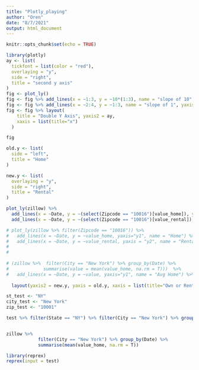 ```yaml
---
title: "Plotly_playing"
author: "Oren"
date: "8/7/2021"
output: html_document
---
```


```r
knitr::opts_chunk$set(echo = TRUE)
```


```r
library(plotly)
ay <- list(
  tickfont = list(color = "red"),
  overlaying = "y",
  side = "right",
  title = "second y axis"
)
fig <- plot_ly()
fig <- fig %>% add_lines(x = ~1:3, y = ~10*(1:3), name = "slope of 10")
fig <- fig %>% add_lines(x = ~2:4, y = ~1:3, name = "slope of 1", yaxis = "y2")
fig <- fig %>% layout(
    title = "Double Y Axis", yaxis2 = ay,
    xaxis = list(title="x")
  )

fig
```


```r
old.y <- list(
  side = "left",
  title = "Home"
)

new.y <- list(
  overlaying = "y",
  side = "right",
  title = "Rental"
)

plot_ly(zillow) %>%
  add_lines(x = ~Date, y = ~(select(Zipcode == "10016")[value_home]), yaxis="y1", name = "Home") %>%
  add_lines(x = ~Date, y = ~(select(Zipcode == "10016")[value_rental]), yaxis = "y2", name = "Rental") %>%

# plot_ly(zillow %>% filter(Zipcode == "10016")) %>%
#   add_lines(x = ~Date, y = ~value_home, yaxis="y1", name = "Home") %>%
#   add_lines(x = ~Date, y = ~value_rental, yaxis = "y2", name = "Rental") %>%  
#   
#     
  
# (zillow %>%  filter(City == "New York") %>% group_by(Date) %>%
#             summarise(value = mean(value_home, na.rm = T)))  %>%              
#   add_lines(x = ~Date, y = ~value, yaxis="y1", name = "Avg Home") %>%
 
  layout(yaxis2 = new.y, yaxis = old.y, xaxis = list(title="Own or Rent"))
```



```r
st_test <- "NY"
city_test <- "New York"
zip_test <- "10001"

test %>% filter(State == "NY") %>% filter(City == "New York") %>% group_by(Date) %>% summarise(mean(value_rental, na.rm = T))


zillow %>% 
            filter(City == "New York") %>% group_by(Date) %>%
            summarise(mean(value_home, na.rm = T))

```

```r
library(reprex)
reprex(input = test)
```

